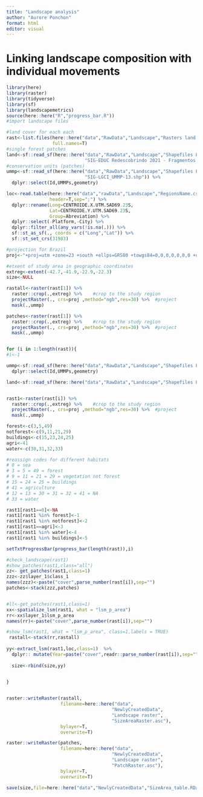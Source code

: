 ```yaml
---
title: "Landscape analysis"
author: "Aurore Ponchon"
format: html
editor: visual
---
```


# Linking landscape composition with individual movements

```r

library(here)
library(raster)
library(tidyverse)
library(sf)
library(landscapemetrics)
source(here::here("R","progress_bar.R"))
#import landscape files

#land cover for each each
rast<-list.files(here::here("data","RawData","Landscape","Rasters land cover"),
                 full.names=T)
#single forest patches
land<-sf::read_sf(here::here("data","RawData","Landscape","Shapefiles Landscape AMLD", 
                             "SIG-EDUC Redescobrindo 2021 - Fragmentos de Vegetação.shp"))
#conservation units (patches)
ummp<-sf::read_sf(here::here("data","RawData","Landscape","Shapefiles Landscape AMLD",
                             "SIG-LGCI_UMMP-13.shp")) %>% 
  dplyr::select(Id,UMMPs,geometry)

loc<-read.table(here::here("data","rawData","Landscape","RegionsName.csv"),
                header=T,sep=";") %>% 
  dplyr::rename(Long=CENTROIDE.X.UTM.SAD69.23S,
                Lat=CENTROIDE.Y.UTM.SAD69.23S,
                Group=Abreviation) %>% 
  dplyr::select(-Platform,-City) %>% 
  dplyr::filter_all(any_vars(!is.na(.))) %>% 
  sf::st_as_sf(., coords = c("Long","Lat")) %>% 
  sf::st_set_crs(31983)

#projection for Brazil
proj<-"+proj=utm +zone=23 +south +ellps=GRS80 +towgs84=0,0,0,0,0,0,0 +units=m +no_defs +type=crs"

#etxent of study area in geographic coordinates
extreg<-extent(-42.7,-41.9,-22.9,-22.3)
size<-NULL

rastall<-raster(rast[1]) %>% 
  raster::crop(.,extreg) %>%    #crop to the study region
  projectRaster(., crs=proj ,method="ngb",res=30) %>%  #project 
  mask(.,ummp)

patches<-raster(rast[1]) %>% 
  raster::crop(.,extreg) %>%    #crop to the study region
  projectRaster(., crs=proj ,method="ngb",res=30) %>%  #project 
  mask(.,ummp)


for (i in 1:length(rast)){
#i<-1

ummp<-sf::read_sf(here::here("data","RawData","Landscape","Shapefiles Landscape AMLD", "SIG-LGCI_UMMP-13.shp")) %>% 
  dplyr::select(Id,UMMPs,geometry)

land<-sf::read_sf(here::here("data","RawData","Landscape","Shapefiles Landscape AMLD", "SIG-EDUC Redescobrindo 2021 - Fragmentos de Vegetação.shp")) 


rast1<-raster(rast[i]) %>% 
  raster::crop(.,extreg) %>%    #crop to the study region
  projectRaster(., crs=proj ,method="ngb",res=30) %>%  #project 
  mask(.,ummp)

forest<-c(3,5,49)
notforest<-c(9,11,21,29)
buildings<-c(15,23,24,25)
agri<-41
water<-c(30,31,32,33)

#reassign codes for different habitats
# 0 = sea
# 3 = 5 = 49 = forest
# 9 = 11 = 21 = 29 = vegetation not forest
# 15 = 24 = 25 = buildings
# 41 = agriculture 
# 12 = 13 = 30 = 31 = 32 = 41 = NA
# 33 = water

rast1[rast1==0]<-NA
rast1[rast1 %in% forest]<-1
rast1[rast1 %in% notforest]<-2
rast1[rast1==agri]<-3
rast1[rast1 %in% water]<-4
rast1[rast1 %in% buildings]<-5

setTxtProgressBar(progress_bar(length(rast)),i)  

#check_landscape(rast1)
#show_patches(rast1,class="all")
zz<- get_patches(rast1,class=1)
zzz<-zz$layer_1$class_1
names(zzz)<-paste("cover",parse_number(rast[i]),sep="")
patches<-stack(zzz,patches)


#ll<-get_patches(rast1,class=1)
xx<-spatialize_lsm(rast1, what = "lsm_p_area")
rr<-xx$layer_1$lsm_p_area
names(rr)<-paste("cover",parse_number(rast[i]),sep="")

#show_lsm(rast1, what = "lsm_p_area", class=1,labels = TRUE)
 rastall<-stack(rr,rastall)
 
yy<-extract_lsm(rast1,loc,class=1)  %>% 
  dplyr:: mutate(Year=paste("cover",readr::parse_number(rast[i]),sep=""))
 
  size<-rbind(size,yy)

 
}


raster::writeRaster(rastall,
                    filename=here::here("data",
                                       "NewlyCreatedData",
                                       "Landscape raster",
                                       "SizeAreaRaster.asc"),
                    bylayer=T,
                    overwrite=T)

raster::writeRaster(patches,
                    filename=here::here("data",
                                       "NewlyCreatedData",
                                       "Landscape raster",
                                       "PatchRaster.asc"),
                    bylayer=T,
                    overwrite=T)

save(size,file=here::here("data","NewlyCreatedData","SizeArea_table.RData"))

```
